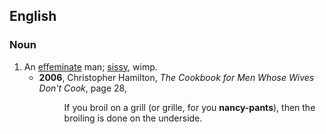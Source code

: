 ==English==

===Noun===
{{en-noun|nancy pants}}

#An [[effeminate]] man; [[sissy]], wimp.
#*'''2006''', Christopher Hamilton, ''The Cookbook for Men Whose Wives Don't Cook'',  page 28,
#*:If you broil on a grill (or grille, for you '''nancy-pants'''), then the broiling is done on the underside.